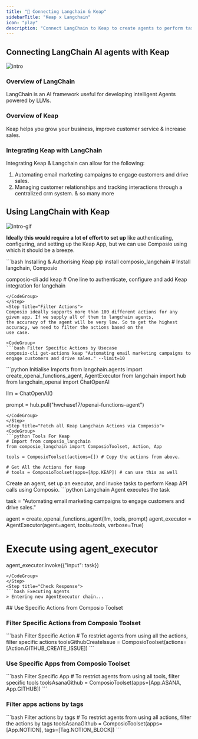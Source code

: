 ```yaml
---
title: "🚀 Connecting Langchain & Keap"
sidebarTitle: "Keap x Langchain"
icon: "play"
description: "Connect LangChain to Keap to create agents to perform tasks using natural language"
---
```


## Connecting LangChain AI agents with Keap
![intro](/media/intro.jpg)

### Overview of LangChain

LangChain is an AI framework useful for developing intelligent Agents powered by LLMs.

### Overview of Keap

Keap helps you grow your business, improve customer service & increase sales.

### Integrating Keap with LangChain

Integrating Keap & Langchain can allow for the following:

1. Automating email marketing campaigns to engage customers and drive sales.
2. Managing customer relationships and tracking interactions through a centralized crm system.
& so many more

## Using LangChain with Keap
![intro-gif](/media/intro.gif)
<Steps>
<Step title="Setting Up the Environment">

**Ideally this would require a lot of effort to set up** like authenticating, configuring, and setting up the Keap App, but we can use Composio using which it should be a breeze.

<CodeGroup>
```bash Installing & Authorising Keap
pip install composio_langchain # Install langchain, Composio 

composio-cli add keap # One line to authenticate, configure and add Keap integration for langchain
```
</CodeGroup>
</Step>
<Step title="Filter Actions">
Composio ideally supports more than 100 different actions for any given app. If we supply all of them to langchain agents, 
the accuracy of the agent will be very low. So to get the highest accuracy, we need to filter the actions based on the 
use case.

<CodeGroup>
```bash Filter Specific Actions by Usecase
composio-cli get-actions keap "Automating email marketing campaigns to engage customers and drive sales." --limit=10
```
</CodeGroup>

</Step>
<Step title="Import Base Packages">

<CodeGroup>
```python Initialise Imports
from langchain.agents import create_openai_functions_agent, AgentExecutor
from langchain import hub
from langchain_openai import ChatOpenAI


llm = ChatOpenAI()

prompt = hub.pull("hwchase17/openai-functions-agent")
```
</CodeGroup>
</Step>
<Step title="Fetch all Keap Langchain Actions via Composio">
<CodeGroup>
```python Tools For Keap
# Import from composio_langchain
from composio_langchain import ComposioToolset, Action, App

tools = ComposioToolset(actions=[]) # Copy the actions from above. 

# Get All the Actions for Keap
# tools = ComposioToolset(apps=[App.KEAP]) # can use this as well
```
</CodeGroup>
</Step>
<Step title="Execute the Agent">
Create an agent, set up an executor, and invoke tasks to perform Keap API calls using Composio. 
<CodeGroup>
```python Langchain Agent executes the task

task = "Automating email marketing campaigns to engage customers and drive sales."

agent = create_openai_functions_agent(llm, tools, prompt)
agent_executor = AgentExecutor(agent=agent, tools=tools, verbose=True)

# Execute using agent_executor
agent_executor.invoke({"input": task})
```
</CodeGroup>
</Step>
<Step title="Check Response">
```bash Executing Agents
> Entering new AgentExecutor chain...
```
</Step>
</Steps>
## Use Specific Actions from Composio Toolset

### Filter Specific Actions from Composio Toolset

<CodeGroup>
```bash Filter Specific Action
# To restrict agents from using all the actions, filter specific actions
toolsGithubCreateIssue = ComposioToolset(actions=[Action.GITHUB_CREATE_ISSUE])
```
</CodeGroup>

### Use Specific Apps from Composio Toolset
<CodeGroup>
```bash Filter Specific App
# To restrict agents from using all tools, filter specific tools
toolsAsanaGithub = ComposioToolset(apps=[App.ASANA, App.GITHUB])
```
</CodeGroup>

### Filter apps actions by tags 
<CodeGroup>
```bash Filter actions by tags
# To restrict agents from using all actions, filter the actions by tags
toolsAsanaGithub = ComposioToolset(apps=[App.NOTION], tags=[Tag.NOTION_BLOCK])
```
</CodeGroup>

